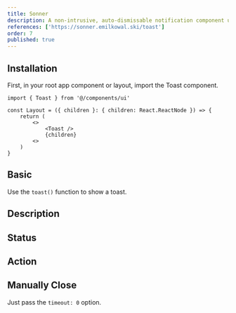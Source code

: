 ```yaml
---
title: Sonner
description: A non-intrusive, auto-dismissable notification component used to display brief status updates, alerts, or confirmation messages.
references: ['https://sonner.emilkowal.ski/toast']
order: 7
published: true
---
```


## Installation
<Install component='sonner' />

First, in your root app component or layout, import the Toast component.
```tsx
import { Toast } from '@/components/ui'

const Layout = ({ children }: { children: React.ReactNode }) => {
    return (
        <>
            <Toast />
            {children}
        <>
    )
}
```

## Basic
Use the `toast()` function to show a toast.
<Demo center component='statuses/sonner/sonner-demo' />

## Description
<Demo center component='statuses/sonner/sonner-description-demo' />

## Status
<Demo center component='statuses/sonner/sonner-status-demo' />

## Action
<Demo center component='statuses/sonner/sonner-action-demo' />

## Manually Close
Just pass the `timeout: 0` option.
<Demo center component='statuses/sonner/sonner-manual-demo' />
